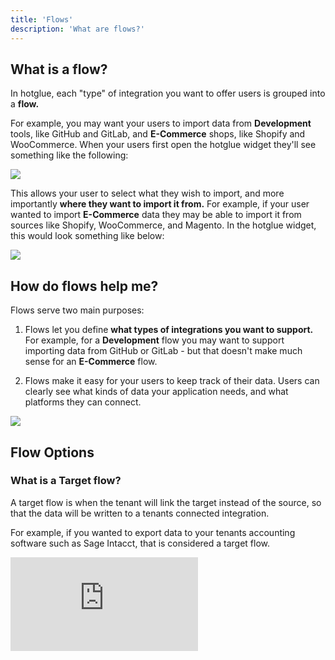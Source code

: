 ```yaml
---
title: 'Flows'
description: 'What are flows?'
---
```



## What is a flow?
In hotglue, each "type" of integration you want to offer users is grouped into a **flow.**

For example, you may want your users to import data from **Development** tools, like GitHub and GitLab, and **E-Commerce** shops, like Shopify and WooCommerce. When your users first open the hotglue widget they'll see something like the following:

<Frame caption="hotglue widget - flows">
  <img src="https://files.readme.io/8a39f05-Screen_Shot_2022-06-10_at_3.50.18_PM.png" />
</Frame>

This allows your user to select what they wish to import, and more importantly **where they want to import it from.** For example, if your user wanted to import **E-Commerce** data they may be able to import it from sources like Shopify, WooCommerce, and Magento. In the hotglue widget, this would look something like below:

<Frame caption="hotglue widget - E-Commerce flow">
  <img src="https://files.readme.io/8faa323-Screen_Shot_2022-06-10_at_3.54.09_PM.png" />
</Frame>


## How do flows help me?

Flows serve two main purposes:

1. Flows let you define **what types of integrations you want to support.** For example, for a **Development** flow you may want to support importing data from GitHub or GitLab - but that doesn't make much sense for an **E-Commerce** flow.

2. Flows make it easy for your users to keep track of their data. Users can clearly see what kinds of data your application needs, and what platforms they can connect.


<Frame caption="hotglue widget - Development flow connected">
  <img src="https://files.readme.io/bcdcd85-Screen_Shot_2022-06-10_at_3.57.26_PM.png" />
</Frame>


## Flow Options
### What is a Target flow?

A target flow is when the tenant will link the target instead of the source, so that the data will be written to a tenants connected integration.

For example, if you wanted to export data to your tenants accounting software such as Sage Intacct, that is considered a target flow.

<iframe src="https://www.loom.com/embed/e2f80634de5a48409e9cfc051eb94867?hide_owner=true&amp;hide_share=true&amp;hide_title=true&amp;hideEmbedTopBar=true" frameborder="0"
  allow="accelerometer; autoplay; clipboard-write; encrypted-media; gyroscope; picture-in-picture"
  allowFullScreen>
</iframe>
